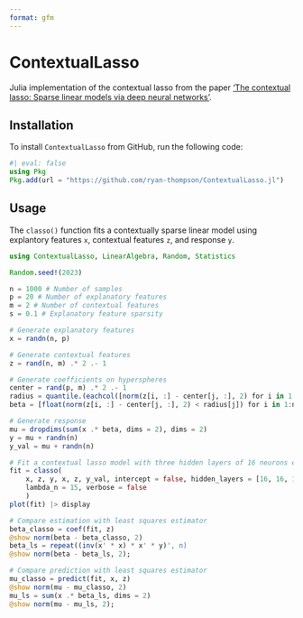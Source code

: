```yaml
---
format: gfm
---
```


# ContextualLasso

Julia implementation of the contextual lasso from the paper ['The contextual lasso: Sparse linear models via deep neural networks'](https://arxiv.org/abs/2302.00878).

## Installation

To install `ContextualLasso` from GitHub, run the following code:

```julia
#| eval: false
using Pkg
Pkg.add(url = "https://github.com/ryan-thompson/ContextualLasso.jl")
```

## Usage

The `classo()` function fits a contextually sparse linear model using explantory features `x`, contextual features `z`, and response `y`.

```julia
using ContextualLasso, LinearAlgebra, Random, Statistics

Random.seed!(2023)

n = 1000 # Number of samples
p = 20 # Number of explanatory features
m = 2 # Number of contextual features
s = 0.1 # Explanatory feature sparsity

# Generate explanatory features
x = randn(n, p)

# Generate contextual features
z = rand(n, m) .* 2 .- 1

# Generate coefficients on hyperspheres
center = rand(p, m) .* 2 .- 1
radius = quantile.(eachcol([norm(z[i, :] - center[j, :], 2) for i in 1:n, j in 1:p]), s)
beta = [float(norm(z[i, :] - center[j, :], 2) < radius[j]) for i in 1:n, j in 1:p]

# Generate response
mu = dropdims(sum(x .* beta, dims = 2), dims = 2)
y = mu + randn(n)
y_val = mu + randn(n)

# Fit a contextual lasso model with three hidden layers of 16 neurons each
fit = classo(
    x, z, y, x, z, y_val, intercept = false, hidden_layers = [16, 16, 16], 
    lambda_n = 15, verbose = false
    )
plot(fit) |> display
```

```julia
# Compare estimation with least squares estimator
beta_classo = coef(fit, z)
@show norm(beta - beta_classo, 2)
beta_ls = repeat((inv(x' * x) * x' * y)', n)
@show norm(beta - beta_ls, 2);
```

```julia
# Compare prediction with least squares estimator
mu_classo = predict(fit, x, z)
@show norm(mu - mu_classo, 2)
mu_ls = sum(x .* beta_ls, dims = 2)
@show norm(mu - mu_ls, 2);
```